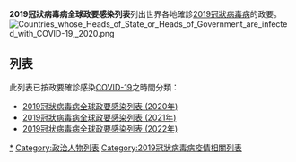 '''2019冠狀病毒病全球政要感染列表'''列出世界各地確診[[2019冠狀病毒病|2019冠狀病毒病]]的政要。
[[File:Countries_whose_Heads_of_State_or_Heads_of_Government_are_infected_with_COVID-19,_2020.png|thumb]]

== 列表 ==
此列表已按政要確診感染[[COVID-19|COVID-19]]之時間分類：
* [[2019冠狀病毒病全球政要感染列表_(2020年)|2019冠狀病毒病全球政要感染列表 (2020年)]]
* [[2019冠狀病毒病全球政要感染列表_(2021年)|2019冠狀病毒病全球政要感染列表 (2021年)]]
* [[2019冠状病毒病全球政要感染列表_(2022年)|2019冠状病毒病全球政要感染列表 (2022年)]]

{{COVID-19}}

[[Category:2019冠狀病毒病相關人物|*]]
[[Category:政治人物列表|Category:政治人物列表]]
[[Category:2019冠狀病毒病疫情相關列表|Category:2019冠狀病毒病疫情相關列表]]